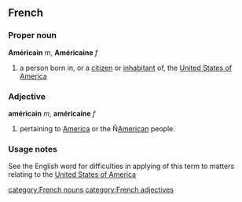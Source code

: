 ==French==
===Proper noun===
'''Américain''' ''m'', '''Américaine''' ''f''
# a person born in, or a [[citizen]] or [[inhabitant]] of, the [[United States of America]]

===Adjective===
'''américain''' ''m'', '''américaine''' ''f''
#pertaining to [[America]] or the Ñ[[American]] people.

===Usage notes===
See the English word for difficulties in applying of this term to matters relating to the [[United States of America]]

[[category:French nouns]] [[category:French adjectives]]